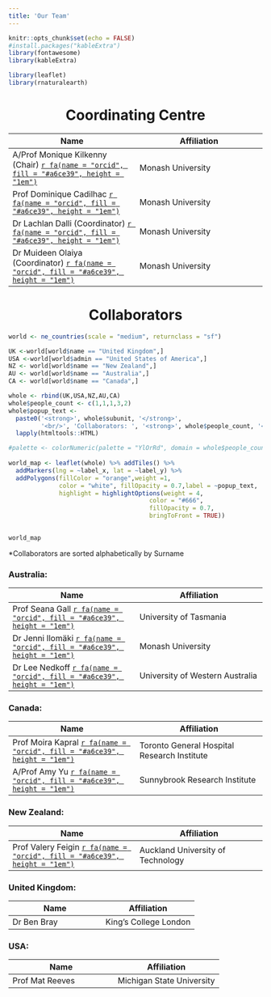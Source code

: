 ```yaml
---
title: 'Our Team'
---
```


```r
knitr::opts_chunk$set(echo = FALSE)
#install.packages("kableExtra")
library(fontawesome)
library(kableExtra)

library(leaflet)
library(rnaturalearth)
```

<head>
<link rel="preconnect" href="https://fonts.googleapis.com">
<link rel="preconnect" href="https://fonts.gstatic.com" crossorigin>
<link href="https://fonts.googleapis.com/css2?family=Roboto:ital,wght@0,100;0,300;0,400;0,500;0,700;0,900;1,100;1,300;1,400;1,500;1,700;1,900&display=swap" rel="stylesheet">
</head>

<h1 style="text-align: center;">Coordinating Centre</h1>

<body>
<table id="example" class="display" style="width:100%">
        <thead>
            <tr>
                <th style="width:50%">Name</th>
                <th>Affiliation</th>
            </tr>
        </thead>
        <tbody>
            <tr>
                <td>A/Prof Monique Kilkenny (Chair) <a href="https://orcid.org/0000-0002-3375-287X" target="_blank">`r fa(name = "orcid", fill = "#a6ce39", height = "1em")`</a></td>
                <td>Monash University</td>
            </tr>
            <tr>
                <td>Prof Dominique Cadilhac <a href="https://orcid.org/0000-0001-8162-682X" target="_blank">`r fa(name = "orcid", fill = "#a6ce39", height = "1em")`</a></td>
                <td>Monash University</td>
            </tr>
            <tr>
                <td>Dr Lachlan Dalli (Coordinator) <a href="https://orcid.org/0000-0003-1449-9132" target="_blank">`r fa(name = "orcid", fill = "#a6ce39", height = "1em")`</a></td>
                <td>Monash University</td>
            </tr>
            <tr>
                <td>Dr Muideen Olaiya (Coordinator) <a href="https://orcid.org/0000-0002-4070-0533" target="_blank">`r fa(name = "orcid", fill = "#a6ce39", height = "1em")`</a></td>
                <td>Monash University</td>
            </tr>
        </tbody>
</table>
</body>

<h1 style="text-align: center;">Collaborators</h1>

```r

world <- ne_countries(scale = "medium", returnclass = "sf")

UK <-world[world$name == "United Kingdom",]
USA <-world[world$admin == "United States of America",]
NZ <- world[world$name == "New Zealand",]
AU <- world[world$name == "Australia",]
CA <- world[world$name == "Canada",]

whole <- rbind(UK,USA,NZ,AU,CA)
whole$people_count <- c(1,1,1,3,2)
whole$popup_text <- 
  paste0('<strong>', whole$subunit, '</strong>',
         '<br/>', 'Collaborators: ', '<strong>', whole$people_count, '</strong>', ' ') %>% 
  lapply(htmltools::HTML)

#palette <- colorNumeric(palette = "YlOrRd", domain = whole$people_count)
  
world_map <- leaflet(whole) %>% addTiles() %>% 
  addMarkers(lng = ~label_x, lat = ~label_y) %>% 
  addPolygons(fillColor = "orange",weight =1,
              color = "white", fillOpacity = 0.7,label = ~popup_text,
              highlight = highlightOptions(weight = 4,
                                       color = "#666",
                                       fillOpacity = 0.7,
                                       bringToFront = TRUE)) 
  

world_map
```

*Collaborators are sorted alphabetically by Surname

### Australia: 

<body>
<table id="example" class="display" style="width:100%">
        <thead>
            <tr>
                <th style="width:50%">Name</th>
                <th>Affiliation</th>
            </tr>
        </thead>
        <tbody>
            <tr>
                <td>Prof Seana Gall <a href="https://orcid.org/0000-0002-5138-2526" target="_blank">`r fa(name = "orcid", fill = "#a6ce39", height = "1em")`</a></td>
                <td>University of Tasmania</td>
            </tr>
            <tr>
                <td>Dr Jenni Ilomäki <a href="https://orcid.org/0000-0002-0348-9441" target="_blank">`r fa(name = "orcid", fill = "#a6ce39", height = "1em")`</a></td>
                <td>Monash University</td>
            </tr>
            <tr>
                <td>Dr Lee Nedkoff <a href="https://orcid.org/0000-0002-3970-625X" target="_blank">`r fa(name = "orcid", fill = "#a6ce39", height = "1em")`</a></td>
                <td>University of Western Australia</td>
            </tr>
        </tbody>
</table>
</body>

### Canada:  

<body>
<table id="example" class="display" style="width:100%">
        <thead>
            <tr>
                <th style="width:50%">Name</th>
                <th>Affiliation</th>
            </tr>
        </thead>
        <tbody>
            <tr>
                <td>Prof Moira Kapral <a href="https://orcid.org/0000-0002-3444-9928" target="_blank">`r fa(name = "orcid", fill = "#a6ce39", height = "1em")`</a></td>
                <td>Toronto General Hospital Research Institute</td>
            </tr>
            <tr>
                <td>A/Prof Amy Yu <a href="https://orcid.org/0000-0002-7276-9551" target="_blank">`r fa(name = "orcid", fill = "#a6ce39", height = "1em")`</a></td>
                <td>Sunnybrook Research Institute</td>
            </tr>
        </tbody>
</table>
</body>

### New Zealand: 

<body>
<table id="example" class="display" style="width:100%">
        <thead>
            <tr>
                <th style="width:50%">Name</th>
                <th>Affiliation</th>
            </tr>
        </thead>
        <tbody>
            <tr>
                <td>Prof Valery Feigin <a href="https://orcid.org/0000-0002-6372-1740" target="_blank">`r fa(name = "orcid", fill = "#a6ce39", height = "1em")`</a></td>
                <td>Auckland University of Technology</td>
            </tr>
        </tbody>
</table>
</body>

### United Kingdom: 

<body>
<table id="example" class="display" style="width:100%">
        <thead>
            <tr>
                <th style="width:50%">Name</th>
                <th>Affiliation</th>
            </tr>
        </thead>
        <tbody>
            <tr>
                <td>Dr Ben Bray </td>
                <td>King’s College London</td>
            </tr>
        </tbody>
</table>
</body>

### USA: 

<body>
<table id="example" class="display" style="width:100%">
        <thead>
            <tr>
                <th style="width:50%">Name</th>
                <th>Affiliation</th>
            </tr>
        </thead>
        <tbody>
            <tr>
                <td>Prof Mat Reeves</td>
                <td>Michigan State University</td>
            </tr>
        </tbody>
</table>
</body>